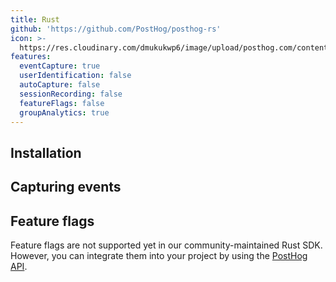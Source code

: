 ```yaml
---
title: Rust
github: 'https://github.com/PostHog/posthog-rs'
icon: >-
  https://res.cloudinary.com/dmukukwp6/image/upload/posthog.com/contents/images/docs/integrate/rust.svg
features:
  eventCapture: true
  userIdentification: false
  autoCapture: false
  sessionRecording: false
  featureFlags: false
  groupAnalytics: true
---
```


## Installation


<RustInstall />

## Capturing events


<RustSendEvents />

## Feature flags


<FeatureFlagsLibsIntro />

Feature flags are not supported yet in our community-maintained Rust SDK. However, you can integrate them into your project by using the [PostHog API](/docs/feature-flags/adding-feature-flag-code?tab=api).

